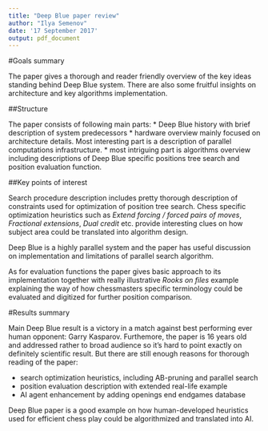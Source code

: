 ```yaml
---
title: "Deep Blue paper review"
author: "Ilya Semenov"
date: '17 September 2017'
output: pdf_document
---
```


#Goals summary

The paper gives a thorough and reader friendly overview of the key ideas standing behind Deep Blue system. There are also some fruitful insights on architecture and key algorithms implementation.

##Structure

The paper consists of following main parts:
* Deep Blue history with brief description of system predecessors
* hardware overview mainly focused on architecture details. Most interesting part is a description of parallel computations infrastructure.
* most intriguing part is algorithms overview including descriptions of Deep Blue specific positions tree search and position evaluation function.

##Key points of interest

Search procedure description includes pretty thorough description of constraints used for optimization of position tree search. Chess specific optimization heuristics such as _Extend forcing / forced pairs of moves_, _Fractional extensions_, _Dual credit_ etc. provide interesting clues on how subject area could be translated into algorithm design.

Deep Blue is a highly parallel system and the paper has useful discussion on implementation and limitations of parallel search algorithm.

As for evaluation functions the paper gives basic approach to its implementation together with really illustrative _Rooks on files_ example explaining the way of how chessmasters specific terminology could be evaluated and digitized for further position comparison.

#Results summary

Main Deep Blue result is a victory in a match against best performing ever human opponent: Garry Kasparov. Furthemore, the paper is 16 years old and addressed rather to broad audience so it's hard to point exactly on definitely scientific result. But there are still enough reasons for thorough reading of the paper:

* search optimization heuristics, including AB-pruning and parallel search
* position evaluation description with extended real-life example
* AI agent enhancement by adding openings end endgames database

Deep Blue paper is a good example on how human-developed heuristics used for efficient chess play could be algorithmized and translated into AI.